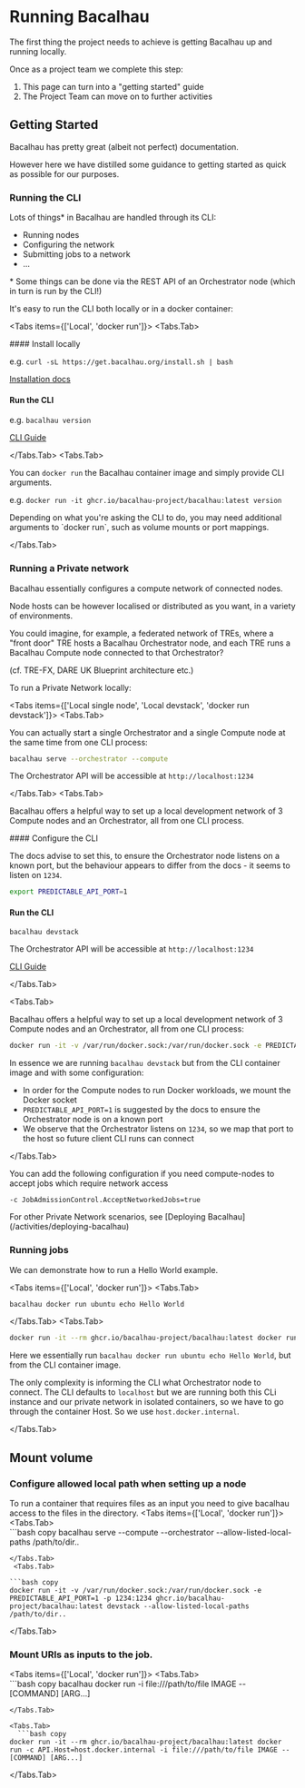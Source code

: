 
# Running Bacalhau

The first thing the project needs to achieve is getting Bacalhau up and running locally.

Once as a project team we complete this step:

1. This page can turn into a "getting started" guide
2. The Project Team can move on to further activities

## Getting Started

Bacalhau has pretty great (albeit not perfect) documentation.

However here we have distilled some guidance to getting started as quick as possible for our purposes.

### Running the CLI

Lots of things\* in Bacalhau are handled through its CLI:

- Running nodes
- Configuring the network
- Submitting jobs to a network
- ...

\* Some things can be done via the REST API of an Orchestrator node (which in turn is run by the CLI!)

It's easy to run the CLI both locally or in a docker container:

<Tabs items={['Local', 'docker run']}>
  <Tabs.Tab>
   
  <Steps>
  #### Install locally

e.g. `curl -sL https://get.bacalhau.org/install.sh | bash`

[Installation docs](https://docs.bacalhau.org/getting-started/installation/step-1-install-the-bacalhau-cli#install-the-bacalhau-cli)

#### Run the CLI

e.g. `bacalhau version`

[CLI Guide](https://docs.bacalhau.org/references/cli-reference)

  </Steps>

  </Tabs.Tab>
  <Tabs.Tab>

You can `docker run` the Bacalhau container image and simply provide CLI arguments.

e.g. `docker run -it ghcr.io/bacalhau-project/bacalhau:latest version`

<Callout>
  Depending on what you're asking the CLI to do, you may need additional
  arguments to `docker run`, such as volume mounts or port mappings.
</Callout>

  </Tabs.Tab>
</Tabs>

### Running a Private network

Bacalhau essentially configures a compute network of connected nodes.

Node hosts can be however localised or distributed as you want, in a variety of environments.

You could imagine, for example, a federated network of TREs, where a "front door" TRE hosts a Bacalhau Orchestrator node, and each TRE runs a Bacalhau Compute node connected to that Orchestrator?

(cf. TRE-FX, DARE UK Blueprint architecture etc.)

To run a Private Network locally:

<Tabs items={['Local single node', 'Local devstack', 'docker run devstack']}>
  <Tabs.Tab>
   
   You can actually start a single Orchestrator and a single Compute node at the same time from one CLI process:

  ```bash copy
  bacalhau serve --orchestrator --compute
  ```

  The Orchestrator API will be accessible at `http://localhost:1234`

  </Tabs.Tab>
  <Tabs.Tab>

  Bacalhau offers a helpful way to set up a local development network of 3 Compute nodes and an Orchestrator, all from one CLI process.

  <Steps>
  #### Configure the CLI

  The docs advise to set this, to ensure the Orchestrator node listens on a known port, but the behaviour appears to differ from the docs - it seems to listen on `1234`.

  ```bash copy
  export PREDICTABLE_API_PORT=1
  ```

  #### Run the CLI

  ```bash copy
  bacalhau devstack
  ```

  The Orchestrator API will be accessible at `http://localhost:1234`

  [CLI Guide](https://docs.bacalhau.org/references/cli-reference)

  </Steps>

  </Tabs.Tab>

  <Tabs.Tab>

  Bacalhau offers a helpful way to set up a local development network of 3 Compute nodes and an Orchestrator, all from one CLI process:
  
  ```bash copy
  docker run -it -v /var/run/docker.sock:/var/run/docker.sock -e PREDICTABLE_API_PORT=1 -p 1234:1234 ghcr.io/bacalhau-project/bacalhau:latest devstack
  ```

  In essence we are running `bacalhau devstack` but from the CLI container image and with some configuration:

  - In order for the Compute nodes to run Docker workloads, we mount the Docker socket
  - `PREDICTABLE_API_PORT=1` is suggested by the docs to ensure the Orchestrator node is on a known port
  - We observe that the Orchestrator listens on `1234`, so we map that port to the host so future client CLI runs can connect

  </Tabs.Tab>
</Tabs>

You can add the following configuration if you need compute-nodes to accept jobs which require network access

`-c JobAdmissionControl.AcceptNetworkedJobs=true`

<Callout>
  For other Private Network scenarios, see [Deploying Bacalhau](/activities/deploying-bacalhau)
</Callout>

### Running jobs

We can demonstrate how to run a Hello World example. 

  <Tabs items={['Local', 'docker run']}>
  <Tabs.Tab>

  ```bash copy
  bacalhau docker run ubuntu echo Hello World
  ```

  </Tabs.Tab>
  <Tabs.Tab>

  ```bash copy
  docker run -it --rm ghcr.io/bacalhau-project/bacalhau:latest docker run -c API.Host=host.docker.internal ubuntu echo "Hello World"
  ```

  Here we essentially run `bacalhau docker run ubuntu echo Hello World`, but from the CLI container image.

  The only complexity is informing the CLI what Orchestrator node to connect. The CLI defaults to `localhost` but we are running both this CLi instance and our private network in isolated containers, so we have to go through the container Host. So we use `host.docker.internal`.

  </Tabs.Tab>
</Tabs>

## Mount volume
### Configure allowed local path when setting up a node
To run a container that requires files as an input you need to give bacalhau access to the files in the directory.
<Tabs items={['Local', 'docker run']}>
  <Tabs.Tab>  
    ```bash copy
  bacalhau serve --compute --orchestrator --allow-listed-local-paths /path/to/dir..
  ```
  </Tabs.Tab>
   <Tabs.Tab>

  ```bash copy
  docker run -it -v /var/run/docker.sock:/var/run/docker.sock -e PREDICTABLE_API_PORT=1 -p 1234:1234 ghcr.io/bacalhau-project/bacalhau:latest devstack --allow-listed-local-paths /path/to/dir..
  ```
  </Tabs.Tab>
</Tabs>

### Mount URIs as inputs to the job.
<Tabs items={['Local', 'docker run']}>
  <Tabs.Tab>  
    ```bash copy
  bacalhau docker run -i file:///path/to/file IMAGE -- [COMMAND] [ARG...]
  ```
  </Tabs.Tab>

  <Tabs.Tab>  
    ```bash copy
  docker run -it --rm ghcr.io/bacalhau-project/bacalhau:latest docker run -c API.Host=host.docker.internal -i file:///path/to/file IMAGE -- [COMMAND] [ARG...]
  ```
  </Tabs.Tab>


</Tabs>